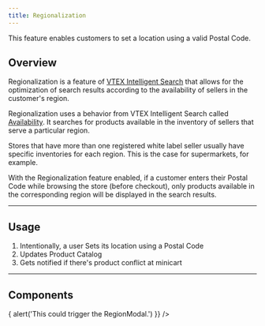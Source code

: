 ```yaml
---
title: Regionalization
---
```


This feature enables customers to set a location using a valid Postal Code.

## Overview

Regionalization is a feature of [VTEX Intelligent Search](https://help.vtex.com/en/tracks/vtex-intelligent-search--19wrbB7nEQcmwzDPl1l4Cb/3qgT47zY08biLP3d5os3DG) that allows for the optimization of search results according to the availability of sellers in the customer's region.

Regionalization uses a behavior from VTEX Intelligent Search called [Availability](https://help.vtex.com/en/tracks/vtex-intelligent-search--19wrbB7nEQcmwzDPl1l4Cb/7LMQbWK5nElIkXo0NK8Kux). It searches for products available in the inventory of sellers that serve a particular region.

Stores that have more than one registered white label seller usually have specific inventories for each region. This is the case for supermarkets, for example.

With the Regionalization feature enabled, if a customer enters their Postal Code while browsing the store (before checkout), only products available in the corresponding region will be displayed in the search results.

---

## Usage

1. Intentionally, a user Sets its location using a Postal Code
2. Updates Product Catalog
3. Gets notified if there's product conflict at minicart

---

## Components

<SectionList grid="column" columns={2}>
  <SectionItem
    title="Region Bar"
    description="The RegionBar is a custom Button, usually used on mobile devices only. It should trigger the RegionModal."
    actionPath="/docs/guides/faststore/molecules-region-bar"
    smallHeight
  >
    <RegionBar
      postalCode={'151515'}
      onButtonClick={() => {
        alert('This could trigger the RegionModal.')
      }}
    />
  </SectionItem>
  <SectionItem
    title="Region Modal"
    description="It's a modal with some region configurations."
    actionPath="/docs/guides/faststore/organisms/region-modal"
    smallHeight
  >
    <UIProvider>
      <RegionModalUsage />
    </UIProvider>
  </SectionItem>
</SectionList>
